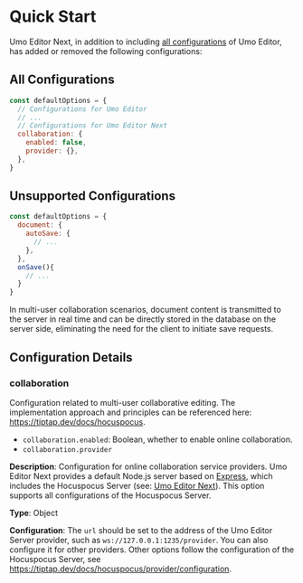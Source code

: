 # Quick Start

Umo Editor Next, in addition to including [all configurations](../options/default) of Umo Editor, has added or removed the following configurations:

## All Configurations
``` js
const defaultOptions = {
  // Configurations for Umo Editor
  // ...
  // Configurations for Umo Editor Next
  collaboration: {
    enabled: false,
    provider: {},
  },
}
```

## Unsupported Configurations

``` js
const defaultOptions = {
  document: {
    autoSave: {
      // ...
    },
  },
  onSave(){
    // ...
  }
}
```

In multi-user collaboration scenarios, document content is transmitted to the server in real time and can be directly stored in the database on the server side, eliminating the need for the client to initiate save requests.

## Configuration Details

### collaboration

Configuration related to multi-user collaborative editing. The implementation approach and principles can be referenced here: https://tiptap.dev/docs/hocuspocus.

- `collaboration.enabled`: Boolean, whether to enable online collaboration.
- `collaboration.provider`

**Description**: Configuration for online collaboration service providers. Umo Editor Next provides a default Node.js server based on [Express](https://expressjs.com/), which includes the Hocuspocus Server (see: [Umo Editor Next](../server)). This option supports all configurations of the Hocuspocus Server.

**Type**: Object

**Configuration**: The `url` should be set to the address of the Umo Editor Server provider, such as `ws://127.0.0.1:1235/provider`. You can also configure it for other providers. Other options follow the configuration of the Hocuspocus Server, see https://tiptap.dev/docs/hocuspocus/provider/configuration.




